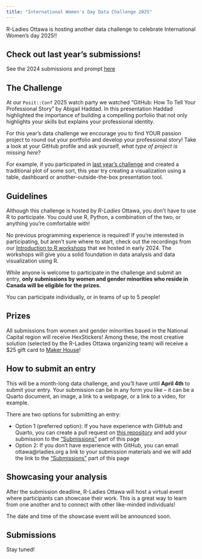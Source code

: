 ```yaml
---
title: "International Women's Day Data Challenge 2025"
---
```


R-Ladies Ottawa is hosting another data challenge to celebrate International Women's day 2025!!

::: {.callout-tip}
## Check out last year's submissions!

See the 2024 submissions and prompt [here](https://rladies-ottawa.github.io/events/2024/iwd.html#submissions)
:::


## The Challenge

At our `Posit::Conf` 2025 watch party we watched "GitHub: How To Tell Your Professional Story" by Abigail Haddad. In this presentation Haddad highlighted the importance of building a compelling porfolio that not only highlights your skills but explains your professional identity.

For this year's data challenge we encourage you to find YOUR passion project to round out your portfolio and develop your professional story! Take a look at your GitHub profile and ask yourself, *what type of project is missing here*? 

For example, if you participated in [last year's challenge](../events/2024/iwd.qmd) and created a traditional plot of some sort, this year try creating a visualization using a table, dashboard or another-outside-the-box presentation tool.


## Guidelines

Although this challenge is hosted by *R-Ladies* Ottawa, you don't have to use R to participate. You could use R, Python, a combination of the two, or anything you're comfortable with! 

No previous programming experience is required! If you're interested in participating, but aren't sure where to start, check out the recordings from our [Introduction to R workshops](https://rladies-ottawa.gitub.io/events/2024/intro_to_r.html) that we hosted in early 2024. The workshops will give you a solid foundation in data analysis and data visualization using R.

While anyone is welcome to participate in the challenge and submit an entry, **only submissions by women and gender minorities who reside in Canada will be eligible for the prizes.**

You can participate individually, or in teams of up to 5 people!

## Prizes

All submissions from women and gender minorities based in the National Capital region will receive HexStickers! Among these, the most creative solution (selected by the R-Ladies Ottawa organizing team) will receive a $25 gift card to [Maker House](https://makerhouse.com/)!

## How to submit an entry

This will be a month-long data challenge, and you'll have until **April 4th** to submit your entry. Your submission can be in any form you like -- it can be a Quarto document, an image, a link to a webpage, or a link to a video, for example.

There are two options for submitting an entry: 

* Option 1 (preferred option): If you have experience with GitHub and Quarto, you can create a pull request on [this repository](https://github.com/RLadies-Ottawa/rladies-ottawa.github.io) and add your submission to the ["Submissions"](iwd.qmd#submissions) part of this page
* Option 2: If you don't have experience with GitHub, you can email ottawa@rladies.org a link to your submission materials and we will add the link to the ["Submissions"](iwd.qmd#submissions) part of this page

## Showcasing your analysis

After the submission deadline, R-Ladies Ottawa will host a virtual event where participants can showcase their work. This is a great way to learn from one another and to connect with other like-minded individuals!

The date and time of the showcase event will be announced soon.

## Submissions

Stay tuned!